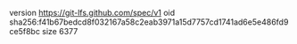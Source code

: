 version https://git-lfs.github.com/spec/v1
oid sha256:f41b67bedcd8f032167a58c2eab3971a15d7757cd1741ad6e5e486fd9ce5f8bc
size 6377
